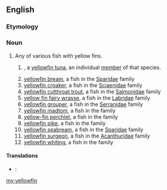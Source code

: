 ==English==
{{rfi}}
{{wikipedia}}
{{wikispecies}}
===Etymology===
{{compound|yellow|fin}}

===Noun===
{{en-noun|yellowfin|yellowfins}}

# Any of various fish with yellow fins.
## {{context|countable|lang=en}} {{taxlink|Thunnus albacares|species}}, a [[yellowfin tuna]], an individual [[member]] of that species.
## [[yellowfin bream]], a fish in the [[Sparidae]] family
## [[yellowfin croaker]], a fish in the [[Sciaenidae]] family
## [[yellowfin cutthroat trout]], a fish in the [[Salmonidae]] family
## [[yellow fin fairy wrasse]], a fish in the [[Labridae]] family
## [[yellowfin grouper]], a fish in the [[Serranidae]] family
## [[yellowfin madtom]], a fish in the ''{{taxlink|Ictaluridae|family}}'' family
## [[yellow-fin perchlet]], a fish in the ''{{taxlink|Ambassidae|family}}'' family
## [[yellowfin pike]], a fish in the ''{{taxlink|Dinolestidae|family}}'' family
## [[yellowfin seabream]], a fish in the [[Sparidae]] family
## [[yellowfin surgeon]], a fish in the [[Acanthuridae]] family
## [[yellowfin whiting]], a fish in the ''{{taxlink|Sillaginidae|family}}'' family

====Translations====
{{trans-top|any fish with a yellow fin}}
{{trans-mid}}
{{trans-bottom}}
{{trans-top|A yellowfin tuna, an individual member of that species}}
* {{ttbc|de}}: {{t|de|Gelbflossenthunfisch|m}}
{{trans-mid}}
{{trans-bottom}}

[[my:yellowfin]]